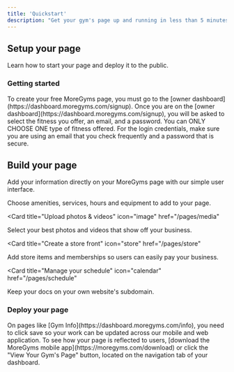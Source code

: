 ```yaml
---
title: 'Quickstart'
description: "Get your gym's page up and running in less than 5 minutes"
---
```

## Setup your page

Learn how to start your page and deploy it to the public.

### Getting started

<AccordionGroup>
  <Accordion icon="globe" title="Go to the owner dashboard">
  To create your free MoreGyms page, you must go to the [owner dashboard](https://dashboard.moregyms.com/signup).

  </Accordion>
    <Accordion icon="right-to-bracket" title="Create your free account">
    Once you are on the [owner dashboard](https://dashboard.moregyms.com/signup), you will be asked to select the fitness you offer, an email, and a password. You can ONLY CHOOSE ONE type of fitness offered. For the login credentials, make sure you are using an email that you check frequently and a password that is secure.
  </Accordion>
</AccordionGroup>

## Build your page

Add your information directly on your MoreGyms page with our simple user interface.

<CardGroup>

<Card title="Add gym information" icon="info" href="/pages/info">
  Choose amenities, services, hours and equipment to add to your page.
</Card>

<Card
  title="Upload photos & videos"
  icon="image"
  href="/pages/media"
>
  Select your best photos and videos that show off your business.
</Card>

<Card
  title="Create a store front"
  icon="store"
  href="/pages/store"
>
  Add store items and memberships so users can easily pay your business.
</Card>

<Card
  title="Manage your schedule"
  icon="calendar"
  href="/pages/schedule"
>
  Keep your docs on your own website's subdomain.
</Card>

</CardGroup>

### Deploy your page

<AccordionGroup>
<Accordion icon="rocket" title="Save your changes">
On pages like [Gym Info](https://dashboard.moregyms.com/info), you need to click save so your work can be updated across our mobile and web application.
</Accordion>
<Accordion icon="download" title="Install our mobile app">
To see how your page is reflected to users, [download the MoreGyms mobile app](https://moregyms.com/download) or click the "View Your Gym's Page" button, located on the navigation tab of your dashboard.
</Accordion>

</AccordionGroup>